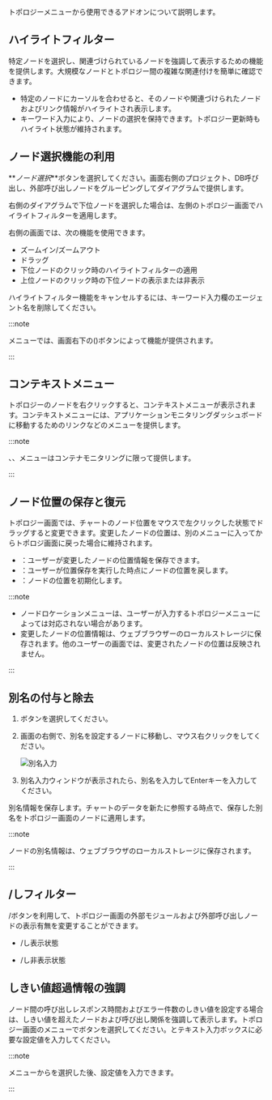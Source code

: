 トポロジーメニューから使用できるアドオンについて説明します。

## ハイライトフィルター

特定ノードを選択し、関連づけられているノードを強調して表示するための機能を提供します。大規模なノードとトポロジー間の複雑な関連付けを簡単に確認できます。

<ImgLang img='topology-highlight.png' desc='ハイライトフィルター' />

-   特定のノードにカーソルを合わせると、そのノードや関連づけられたノードおよびリンク情報がハイライトされ表示します。
-   キーワード入力により、ノードの選択を保持できます。トポロジー更新時もハイライト状態が維持されます。

## ノード選択機能の利用

**_ノード選択_**ボタンを選択してください。画面右側のプロジェクト、DB呼び出し、外部呼び出しノードをグルーピングしてダイアグラムで提供します。 

<ImgLang img='topology-select-node.png' desc='ノード選択' />

右側のダイアグラムで下位ノードを選択した場合は、左側のトポロジー画面でハイライトフィルターを適用します。

<ImgLang img='topology-select-node-agent.png' desc='ノード選択' />

右側の画面では、次の機能を使用できます。

-   ズームイン/ズームアウト
-   ドラッグ
-   下位ノードのクリック時のハイライトフィルターの適用
-   上位ノードのクリック時の下位ノードの表示または非表示

ハイライトフィルター機能をキャンセルするには、キーワード入力欄のエージェント名を削除してください。

:::note

<Cmdname sid="group_stat_topology" className="uitext" />メニューでは、画面右下の<Cmdname sid="node_selection" className="uitext" /><span class='uitext'>(</span><Cmdname sid="double_click" className="uitext" /><span class='uitext'>)</span>ボタンによって機能が提供されます。

:::

## コンテキストメニュー

トポロジーのノードを右クリックすると、コンテキストメニューが表示されます。コンテキストメニューには、アプリケーションモニタリングダッシュボードに移動するためのリンクなどのメニューを提供します。

<ImgLang img='context_menu.png' desc='コンテキストメニュー' />

:::note

<Cmdname sid="containerMap" className="uitext" />、<Cmdname sid="node_resource" className="uitext" />、<Cmdname sid="container_resource" className="uitext" />メニューはコンテナモニタリングに限って提供します。

:::

## ノード位置の保存と復元

トポロジー画面では、チャートのノード位置をマウスで左クリックした状態でドラッグすると変更できます。変更したノードの位置は、別のメニューに入ってからトポロジ画面に戻った場合に維持されます。

-   <Cmdname sid="save_position" className="uitext" />：ユーザーが変更したノードの位置情報を保存できます。
-   <Cmdname sid="load_position" className="uitext" />：ユーザーが位置保存を実行した時点にノードの位置を戻します。
-   <Cmdname sid="clear_position" className="uitext" />：ノードの位置を初期化します。

:::note

-   ノードロケーションメニューは、ユーザーが入力するトポロジーメニューによっては対応されない場合があります。
-   変更したノードの位置情報は、ウェブブラウザーのローカルストレージに保存されます。他のユーザーの画面では、変更されたノードの位置は反映されません。

:::

## 別名の付与と除去

1.  <Cmdname sid="node_selection" className="uitext" />ボタンを選択してください。

2.  画面の右側で、別名を設定するノードに移動し、マウス右クリックをしてください。

    ![別名入力](/img/node-custom-name.png)

3.  別名入力ウィンドウが表示されたら、別名を入力してEnterキーを入力してください。

別名情報を保存します。チャートのデータを新たに参照する時点で、保存した別名をトポロジー画面のノードに適用します。

:::note

ノードの別名情報は、ウェブブラウザのローカルストレージに保存されます。

:::

## <Cmdname sid="show_inbound_node" />/<Cmdname sid="show_outbound_node" />しフィルター

<Cmdname sid="show_inbound_node" className="uitext" />/<Cmdname sid="show_outbound_node" className="uitext" />ボタンを利用して、トポロジー画面の外部モジュールおよび外部呼び出しノードの表示有無を変更することができます。

-   <Cmdname sid="show_inbound_node" />/<Cmdname sid="show_outbound_node" />し表示状態

    <ImgLang img='inbound_outbound_displayed.png' desc='インバウンド/システム呼出しの表示状態' />

-   <Cmdname sid="show_inbound_node" />/<Cmdname sid="show_outbound_node" />し非表示状態

    <ImgLang img='inbound_outbound_hidden.png' desc='インバウンド/システム呼出しの非表示状態' />

## しきい値超過情報の強調

ノード間の呼び出しレスポンス時間およびエラー件数のしきい値を設定する場合は、しきい値を超えたノードおよび呼び出し関係を強調して表示します。トポロジー画面のメニューで<Cmdname sid="warning_sign" className="uitext" />ボタンを選択してください。<Cmdname sid="response_time(ms)" className="uitext" />と<Cmdname sid="error_count" className="uitext" />テキスト入力ボックスに必要な設定値を入力してください。

<ImgLang img='threshold_emphasized.png' desc='しきい値を超過する情報を強調' />

:::note

<Cmdname sid="application_topology" className="uitext" />メニューから<Cmdname sid="warning_sign" className="uitext" />を選択した後、設定値を入力できます。

:::
